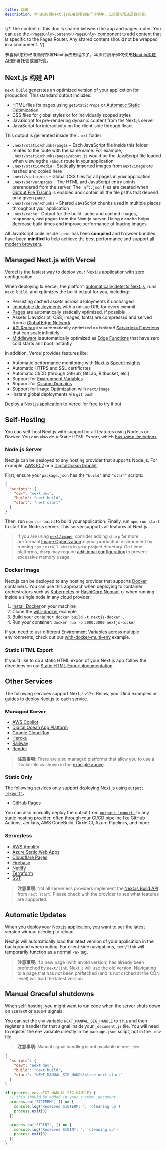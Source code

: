```yaml
---
title: 部署
description: 学习如何将Next.js应用部署到生产环境中，无论是托管还是自托管。
---
```


{/* The content of this doc is shared between the app and pages router. You can use the `<PagesOnly>Content</PagesOnly>` component to add content that is specific to the Pages Router. Any shared content should not be wrapped in a component. */}

恭喜你!您已经准备好部署Next.js应用程序了。本页将展示如何使用[Next.js构建API](#nextjs-build-api)部署托管或自托管。

## Next.js 构建 API

`next build` generates an optimized version of your application for production. This standard output includes:

- HTML files for pages using `getStaticProps` or [Automatic Static Optimization](/docs/pages/building-your-application/rendering/automatic-static-optimization)
- CSS files for global styles or for individually scoped styles
- JavaScript for pre-rendering dynamic content from the Next.js server
- JavaScript for interactivity on the client-side through React

This output is generated inside the `.next` folder:

- `.next/static/chunks/pages` – Each JavaScript file inside this folder relates to the route with the same name. For example, `.next/static/chunks/pages/about.js` would be the JavaScript file loaded when viewing the `/about` route in your application
- `.next/static/media` – Statically imported images from `next/image` are hashed and copied here
- `.next/static/css` – Global CSS files for all pages in your application
- `.next/server/pages` – The HTML and JavaScript entry points prerendered from the server. The `.nft.json` files are created when [Output File Tracing](/docs/pages/api-reference/next-config-js/output) is enabled and contain all the file paths that depend on a given page.
- `.next/server/chunks` – Shared JavaScript chunks used in multiple places throughout your application
- `.next/cache` – Output for the build cache and cached images, responses, and pages from the Next.js server. Using a cache helps decrease build times and improve performance of loading images

All JavaScript code inside `.next` has been **compiled** and browser bundles have been **minified** to help achieve the best performance and support [all modern browsers](/docs/architecture/supported-browsers).

## Managed Next.js with Vercel

[Vercel](https://vercel.com?utm_source=next-site&utm_medium=docs&utm_campaign=next-website) is the fastest way to deploy your Next.js application with zero configuration.

When deploying to Vercel, the platform [automatically detects Next.js](https://vercel.com/solutions/nextjs?utm_source=next-site&utm_medium=docs&utm_campaign=next-website), runs `next build`, and optimizes the build output for you, including:

- Persisting cached assets across deployments if unchanged
- [Immutable deployments](https://vercel.com/features/previews?utm_source=next-site&utm_medium=docs&utm_campaign=next-website) with a unique URL for every commit
- [Pages](/docs/pages/building-your-application/rendering/automatic-static-optimization) are automatically statically optimized, if possible
- Assets (JavaScript, CSS, images, fonts) are compressed and served from a [Global Edge Network](https://vercel.com/features/infrastructure?utm_source=next-site&utm_medium=docs&utm_campaign=next-website)
- [API Routes](/docs/pages/building-your-application/routing/api-routes) are automatically optimized as isolated [Serverless Functions](https://vercel.com/features/infrastructure?utm_source=next-site&utm_medium=docs&utm_campaign=next-website) that can scale infinitely
- [Middleware](/docs/pages/building-your-application/routing/middleware) is automatically optimized as [Edge Functions](https://vercel.com/features/edge-functions?utm_source=next-site&utm_medium=docs&utm_campaign=next-website) that have zero cold starts and boot instantly

In addition, Vercel provides features like:

- Automatic performance monitoring with [Next.js Speed Insights](https://vercel.com/analytics?utm_source=next-site&utm_medium=docs&utm_campaign=next-website)
- Automatic HTTPS and SSL certificates
- Automatic CI/CD (through GitHub, GitLab, Bitbucket, etc.)
- Support for [Environment Variables](https://vercel.com/docs/environment-variables?utm_source=next-site&utm_medium=docs&utm_campaign=next-website)
- Support for [Custom Domains](https://vercel.com/docs/custom-domains?utm_source=next-site&utm_medium=docs&utm_campaign=next-website)
- Support for [Image Optimization](/docs/pages/building-your-application/optimizing/images) with `next/image`
- Instant global deployments via `git push`

[Deploy a Next.js application to Vercel](https://vercel.com/new/git/external?repository-url=https://github.com/vercel/next.js/tree/canary/examples/hello-world&project-name=hello-world&repository-name=hello-world&utm_source=next-site&utm_medium=docs&utm_campaign=next-website) for free to try it out.

## Self-Hosting

You can self-host Next.js with support for all features using Node.js or Docker. You can also do a Static HTML Export, which [has some limitations](/docs/app/building-your-application/deploying/static-exports).

### Node.js Server

Next.js can be deployed to any hosting provider that supports Node.js. For example, [AWS EC2](https://aws.amazon.com/ec2/) or a [DigitalOcean Droplet](https://www.digitalocean.com/products/droplets/).

First, ensure your `package.json` has the `"build"` and `"start"` scripts:

```json filename="package.json"
{
  "scripts": {
    "dev": "next dev",
    "build": "next build",
    "start": "next start"
  }
}
```

Then, run `npm run build` to build your application. Finally, run `npm run start` to start the Node.js server. This server supports all features of Next.js.

> If you are using [`next/image`](/docs/pages/building-your-application/optimizing/images), consider adding `sharp` for more performant [Image Optimization](/docs/pages/building-your-application/optimizing/images) in your production environment by running `npm install sharp` in your project directory. On Linux platforms, `sharp` may require [additional configuration](https://sharp.pixelplumbing.com/install#linux-memory-allocator) to prevent excessive memory usage.

### Docker Image

Next.js can be deployed to any hosting provider that supports [Docker](https://www.docker.com/) containers. You can use this approach when deploying to container orchestrators such as [Kubernetes](https://kubernetes.io/) or [HashiCorp Nomad](https://www.nomadproject.io/), or when running inside a single node in any cloud provider.

1. [Install Docker](https://docs.docker.com/get-docker/) on your machine
1. Clone the [with-docker](https://github.com/vercel/next.js/tree/canary/examples/with-docker) example
1. Build your container: `docker build -t nextjs-docker .`
1. Run your container: `docker run -p 3000:3000 nextjs-docker`

If you need to use different Environment Variables across multiple environments, check out our [with-docker-multi-env](https://github.com/vercel/next.js/tree/canary/examples/with-docker-multi-env) example.

### Static HTML Export

If you’d like to do a static HTML export of your Next.js app, follow the directions on our [Static HTML Export documentation](/docs/app/building-your-application/deploying/static-exports).

## Other Services

The following services support Next.js `v12+`. Below, you’ll find examples or guides to deploy Next.js to each service.

### Managed Server

- [AWS Copilot](https://aws.github.io/copilot-cli/)
- [Digital Ocean App Platform](https://docs.digitalocean.com/tutorials/app-nextjs-deploy/)
- [Google Cloud Run](https://github.com/vercel/next.js/tree/canary/examples/with-docker)
- [Heroku](https://elements.heroku.com/buildpacks/mars/heroku-nextjs)
- [Railway](https://docs.railway.app/getting-started)
- [Render](https://render.com/docs/deploy-nextjs-app)

> **注意事项**: There are also managed platforms that allow you to use a Dockerfile as shown in the [example above](#docker-image).

### Static Only

The following services only support deploying Next.js using [`output: 'export'`](/docs/app/building-your-application/deploying/static-exports).

- [GitHub Pages](https://github.com/vercel/next.js/tree/canary/examples/github-pages)

You can also manually deploy the output from [`output: 'export'`](/docs/app/building-your-application/deploying/static-exports) to any static hosting provider, often through your CI/CD pipeline like GitHub Actions, Jenkins, AWS CodeBuild, Circle CI, Azure Pipelines, and more.

### Serverless

- [AWS Amplify](https://aws.amazon.com/blogs/mobile/amplify-next-js-13/)
- [Azure Static Web Apps](https://learn.microsoft.com/en-us/azure/static-web-apps/nextjs)
- [Cloudflare Pages](https://developers.cloudflare.com/pages/framework-guides/deploy-a-nextjs-site/)
- [Firebase](https://firebase.google.com/docs/hosting/nextjs)
- [Netlify](https://docs.netlify.com/integrations/frameworks/next-js)
- [Terraform](https://github.com/milliHQ/terraform-aws-next-js)
- [SST](https://docs.sst.dev/start/nextjs)

> **注意事项**: Not all serverless providers implement the [Next.js Build API](#nextjs-build-api) from `next start`. Please check with the provider to see what features are supported.

## Automatic Updates

When you deploy your Next.js application, you want to see the latest version without needing to reload.

Next.js will automatically load the latest version of your application in the background when routing. For client-side navigations, `next/link` will temporarily function as a normal `<a>` tag.

> **注意事项**: If a new page (with an old version) has already been prefetched by `next/link`, Next.js will use the old version. Navigating to a page that has _not_ been prefetched (and is not cached at the CDN level) will load the latest version.

## Manual Graceful shutdowns

When self-hosting, you might want to run code when the server shuts down on `SIGTERM` or `SIGINT` signals.

You can set the env variable `NEXT_MANUAL_SIG_HANDLE` to `true` and then register a handler for that signal inside your `_document.js` file. You will need to register the env variable directly in the `package.json` script, not in the `.env` file.

> **注意事项**: Manual signal handling is not available in `next dev`.

```json filename="package.json"
{
  "scripts": {
    "dev": "next dev",
    "build": "next build",
    "start": "NEXT_MANUAL_SIG_HANDLE=true next start"
  }
}
```

```js filename="pages/_document.js"
if (process.env.NEXT_MANUAL_SIG_HANDLE) {
  // this should be added in your custom _document
  process.on('SIGTERM', () => {
    console.log('Received SIGTERM: ', 'cleaning up')
    process.exit(0)
  })

  process.on('SIGINT', () => {
    console.log('Received SIGINT: ', 'cleaning up')
    process.exit(0)
  })
}
```
